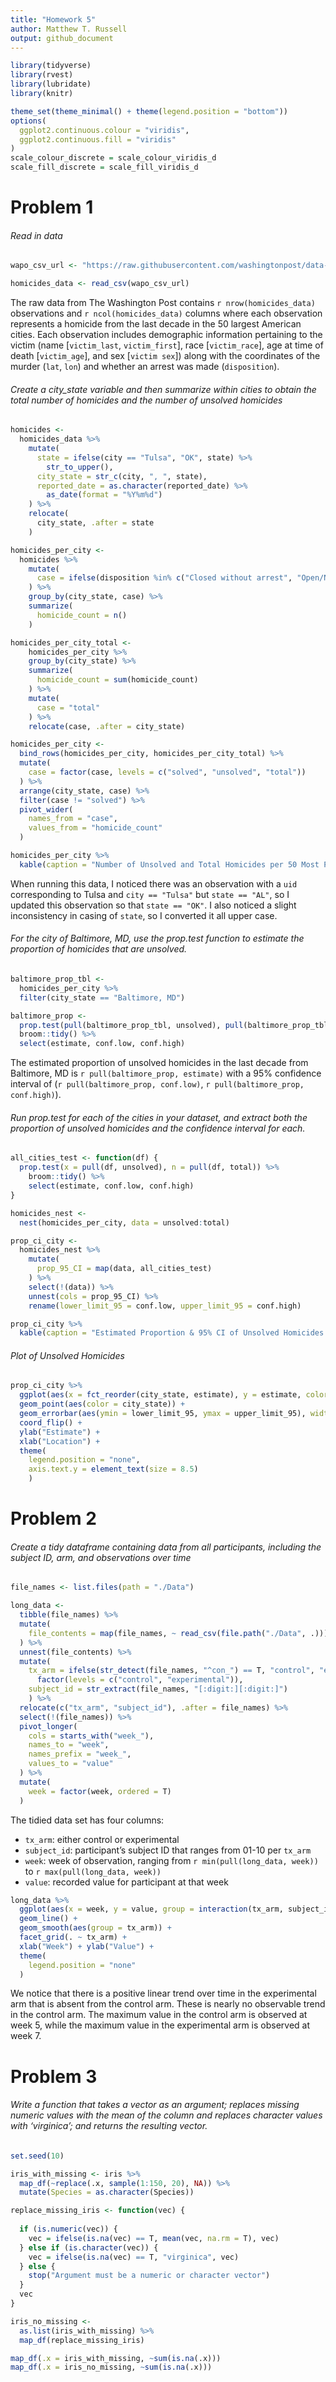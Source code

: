```yaml
---
title: "Homework 5"
author: Matthew T. Russell
output: github_document
---
```


```r
library(tidyverse)
library(rvest)
library(lubridate)
library(knitr)

theme_set(theme_minimal() + theme(legend.position = "bottom"))
options(
  ggplot2.continuous.colour = "viridis",
  ggplot2.continuous.fill = "viridis"
)
scale_colour_discrete = scale_colour_viridis_d
scale_fill_discrete = scale_fill_viridis_d
```

# Problem 1

###### Read in data  

```r

wapo_csv_url <- "https://raw.githubusercontent.com/washingtonpost/data-homicides/master/homicide-data.csv"

homicides_data <- read_csv(wapo_csv_url)
```

The raw data from The Washington Post contains `r nrow(homicides_data)` observations and `r ncol(homicides_data)` columns where each observation represents a homicide from the last decade in the 50 largest American cities. Each observation includes demographic information pertaining to the victim (name [`victim_last`, `victim_first`], race [`victim_race`], age at time of death [`victim_age`], and sex [`victim sex`]) along with the coordinates of the murder (`lat`, `lon`) and whether an arrest was made (`disposition`). 

###### Create a city_state variable and then summarize within cities to obtain the total number of homicides and the number of unsolved homicides

```r
homicides <-
  homicides_data %>% 
    mutate(
      state = ifelse(city == "Tulsa", "OK", state) %>% 
        str_to_upper(), 
      city_state = str_c(city, ", ", state), 
      reported_date = as.character(reported_date) %>% 
        as_date(format = "%Y%m%d")
    ) %>% 
    relocate(
      city_state, .after = state
    )

homicides_per_city <-
  homicides %>% 
    mutate(
      case = ifelse(disposition %in% c("Closed without arrest", "Open/No arrest"), "unsolved", "solved")
    ) %>% 
    group_by(city_state, case) %>% 
    summarize(
      homicide_count = n()
    )

homicides_per_city_total <- 
    homicides_per_city %>% 
    group_by(city_state) %>% 
    summarize(
      homicide_count = sum(homicide_count)
    ) %>% 
    mutate(
      case = "total"
    ) %>% 
    relocate(case, .after = city_state)

homicides_per_city <-
  bind_rows(homicides_per_city, homicides_per_city_total) %>% 
  mutate(
    case = factor(case, levels = c("solved", "unsolved", "total"))
  ) %>% 
  arrange(city_state, case) %>% 
  filter(case != "solved") %>% 
  pivot_wider(
    names_from = "case", 
    values_from = "homicide_count"
  ) 

homicides_per_city %>% 
  kable(caption = "Number of Unsolved and Total Homicides per 50 Most Populous Cities, 2007-2017")
```

When running this data, I noticed there was an observation with a `uid` corresponding to Tulsa and `city == "Tulsa"` but `state == "AL"`, so I updated this observation so that `state == "OK"`. I also noticed a slight inconsistency in casing of `state`, so I converted it all upper case. 

###### For the city of Baltimore, MD, use the prop.test function to estimate the proportion of homicides that are unsolved.

```r
baltimore_prop_tbl <-
  homicides_per_city %>% 
  filter(city_state == "Baltimore, MD")

baltimore_prop <-
  prop.test(pull(baltimore_prop_tbl, unsolved), pull(baltimore_prop_tbl, total)) %>% 
  broom::tidy() %>% 
  select(estimate, conf.low, conf.high)
```

The estimated proportion of unsolved homicides in the last decade from Baltimore, MD is `r pull(baltimore_prop, estimate)` with a 95% confidence interval of (`r pull(baltimore_prop, conf.low)`, `r pull(baltimore_prop, conf.high)`).

###### Run prop.test for each of the cities in your dataset, and extract both the proportion of unsolved homicides and the confidence interval for each. 

```r
all_cities_test <- function(df) {
  prop.test(x = pull(df, unsolved), n = pull(df, total)) %>% 
    broom::tidy() %>% 
    select(estimate, conf.low, conf.high)
}

homicides_nest <-
  nest(homicides_per_city, data = unsolved:total)

prop_ci_city <-
  homicides_nest %>% 
    mutate(
      prop_95_CI = map(data, all_cities_test)
    ) %>% 
    select(!(data)) %>% 
    unnest(cols = prop_95_CI) %>% 
    rename(lower_limit_95 = conf.low, upper_limit_95 = conf.high)

prop_ci_city %>% 
  kable(caption = "Estimated Proportion & 95% CI of Unsolved Homicides in 50 Most Populated American Cities, 2007-2017")
```

###### Plot of Unsolved Homicides

```r
prop_ci_city %>% 
  ggplot(aes(x = fct_reorder(city_state, estimate), y = estimate, color = city_state)) +
  geom_point(aes(color = city_state)) +
  geom_errorbar(aes(ymin = lower_limit_95, ymax = upper_limit_95), width = 0.5) +
  coord_flip() +
  ylab("Estimate") +
  xlab("Location") +
  theme(
    legend.position = "none",
    axis.text.y = element_text(size = 8.5)
    )
```

# Problem 2

###### Create a tidy dataframe containing data from all participants, including the subject ID, arm, and observations over time

```r
file_names <- list.files(path = "./Data")

long_data <- 
  tibble(file_names) %>%
  mutate(
    file_contents = map(file_names, ~ read_csv(file.path("./Data", .))) 
  ) %>% 
  unnest(file_contents) %>% 
  mutate(
    tx_arm = ifelse(str_detect(file_names, "^con_") == T, "control", "experimental") %>% 
      factor(levels = c("control", "experimental")), 
    subject_id = str_extract(file_names, "[:digit:][:digit:]")
    ) %>% 
  relocate(c("tx_arm", "subject_id"), .after = file_names) %>% 
  select(!(file_names)) %>% 
  pivot_longer(
    cols = starts_with("week_"), 
    names_to = "week",
    names_prefix = "week_",
    values_to = "value"
  ) %>% 
  mutate(
    week = factor(week, ordered = T)
  )
```

The tidied data set has four columns: 

* `tx_arm`:  either control or experimental
* `subject_id`: participant's subject ID that ranges from 01-10 per `tx_arm`  
* `week`: week of observation, ranging from `r min(pull(long_data, week))` to `r max(pull(long_data, week))`
* `value`: recorded value for participant at that week

```r
long_data %>% 
  ggplot(aes(x = week, y = value, group = interaction(tx_arm, subject_id), color = tx_arm)) +
  geom_line() +
  geom_smooth(aes(group = tx_arm)) +
  facet_grid(. ~ tx_arm) +
  xlab("Week") + ylab("Value") +
  theme(
    legend.position = "none"
  )
```

We notice that there is a positive linear trend over time in the experimental arm that is absent from the control arm. These is nearly no observable trend in the control arm. The maximum value in the control arm is observed at week 5, while the maximum value in the experimental arm is observed at week 7. 

# Problem 3

###### Write a function that takes a vector as an argument; replaces missing numeric values with the mean of the column and replaces character values with 'virginica'; and returns the resulting vector. 

```r
set.seed(10)

iris_with_missing <- iris %>% 
  map_df(~replace(.x, sample(1:150, 20), NA)) %>%
  mutate(Species = as.character(Species))

replace_missing_iris <- function(vec) {
  
  if (is.numeric(vec)) {
    vec = ifelse(is.na(vec) == T, mean(vec, na.rm = T), vec)
  } else if (is.character(vec)) {
    vec = ifelse(is.na(vec) == T, "virginica", vec)
  } else {
    stop("Argument must be a numeric or character vector")
  }
  vec
}

iris_no_missing <- 
  as.list(iris_with_missing) %>% 
  map_df(replace_missing_iris)
```

```r
map_df(.x = iris_with_missing, ~sum(is.na(.x)))
map_df(.x = iris_no_missing, ~sum(is.na(.x)))
```


